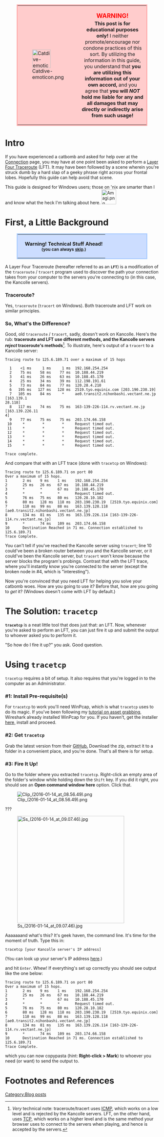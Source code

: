 <table style="background:#FCC;border:3px solid #FAA;width:85%;margin:3px auto 3px auto;padding:0;">
<tr>
<td style="vertical-align:middle;text-align:left;" width="64px">[[File:Catdive-emoticon.png|60px]]</td>
<td style="vertical-align:middle;text-align:center;" ><span style="height:30px;line-height:30px;color:#F00;font-size:20px;">'''WARNING!'''</span><br/>'''This post is for educational purposes only!''' I neither promote/encourage nor condone practices of this sort. By utilizing the information in this guide, you understand that '''you are utilizing this information out of your own accord,''' and you agree that '''you will ''NOT'' hold me liable for any and all damages that may directly or indirectly arise from such usage!'''</td>
</tr>
</table>

=Intro=

If you have experienced a catbomb and asked for help over at the [[Tutorial: Proxy Connection|Connection]] page, you may have at one point been asked to perform a [[wikipedia:Layer four traceroute|Layer Four Traceroute]] (LFT). It may have been followed by a scene wherein you're struck dumb by a hard slap of a geeky phrase right across your frontal lobes. Hopefully this guide can help avoid that scene.

This guide is designed for Windows users; those on 'nix are smarter than I and know what the heck I'm talking about here. [[File:Amagi.png|48px|link=]]

=First, a Little Background=

<table style="background:#CDF;border:3px solid #ACF;width:85%;margin-left:auto;margin-right:auto;padding:0;">
<tr><th></th><th>'''Warning! Technical Stuff Ahead!'''<br/><small>(you can always [[#guide|skip]].)</small></th></tr>
</table>

A Layer Four Traceroute (hereafter referred to as an '''<code style="background-color:#DEF;border:3px solid #DEF;border-radius:4px;">LFT</code>''') is a modification of the <code style="background-color:#DEF;border:3px solid #DEF;border-radius:4px;">traceroute</code> / <code style="background-color:#DEF;border:3px solid #DEF;border-radius:4px;">tracert</code> program used to discover the path your connection takes from your computer to the servers you're connecting to (in this case, the Kancolle servers).

===Traceroute?===

Yes, <code style="background-color:#DEF;border:3px solid #DEF;border-radius:4px;">traceroute</code> (<code style="background-color:#DEF;border:3px solid #DEF;border-radius:4px;">tracert</code> on Windows). Both traceroute and LFT work on similar principles.

===So, What's the Difference?===

Good, old <code style="background-color:#DEF;border:3px solid #DEF;border-radius:4px;">traceroute</code> / <code style="background-color:#DEF;border:3px solid #DEF;border-radius:4px;">tracert</code>, sadly, doesn't work on Kancolle. Here's the rub: '''traceroute and LFT use different methods, and the Kancolle servers ''reject'' traceroute's methods'''<ref>''Very'' technical note: traceroute/tracert uses [[wikipedia:Internet Control Message Protocol|ICMP]], which works on a low level and is rejected by the Kancolle servers. LFT, on the other hand, uses [[wikipedia:Transmission Control Protocol|TCP]], which works on a higher level and is the same method your browser uses to connect to the servers when playing, and hence is accepted by the servers.</ref>. To illustrate, here's output of a <code style="background-color:#DEF;border:3px solid #DEF;border-radius:4px;">tracert</code> to a Kancolle server:

<pre>
Tracing route to 125.6.189.71 over a maximum of 15 hops

  1    <1 ms     1 ms     1 ms  192.168.254.254
  2    75 ms    58 ms    77 ms  10.188.44.219
  3    41 ms    26 ms    63 ms  10.188.45.170
  4    25 ms    34 ms    39 ms  112.198.191.61
  5    73 ms    84 ms    77 ms  120.28.4.210
  6   195 ms   127 ms   128 ms  2519.tyo.equinix.com [203.190.230.19]
  7   105 ms    84 ms     *     ae0.transit2.nihonbashi.vectant.ne.jp [163.139.1
28.118]
  8   117 ms    74 ms    75 ms  163-139-226-114.rv.vectant.ne.jp [163.139.226.11
4]
  9    77 ms    75 ms    75 ms  203.174.66.158
 10     *        *        *     Request timed out.
 11     *        *        *     Request timed out.
 12     *        *        *     Request timed out.
 13     *        *        *     Request timed out.
 14     *        *        *     Request timed out.
 15     *        *        *     Request timed out.

Trace complete.
</pre>

And compare that with an LFT trace (done with <code style="background-color:#DEF;border:3px solid #DEF;border-radius:4px;">tracetcp</code> on Windows):

<pre>
Tracing route to 125.6.189.71 on port 80
Over a maximum of 15 hops.
1       2 ms    9 ms    1 ms    192.168.254.254
2       25 ms   26 ms   67 ms   10.188.44.219
3       *       *       67 ms   10.188.45.170
4       *       *       *       Request timed out.
5       76 ms   75 ms   80 ms   120.28.10.182
6       80 ms   128 ms  118 ms  203.190.230.19  [2519.tyo.equinix.com]
7       110 ms  99 ms   88 ms   163.139.128.118 [ae0.transit2.nihonbashi.vectant.ne.jp]
8       134 ms  81 ms   135 ms  163.139.226.114 [163-139-226-114.rv.vectant.ne.jp]
9       *       74 ms   109 ms  203.174.66.158
10      Destination Reached in 71 ms. Connection established to 125.6.189.71
Trace Complete.
</pre>

You can't tell if you've reached the Kancolle server using <code style="background-color:#DEF;border:3px solid #DEF;border-radius:4px;">tracert</code>; line 10 could've been a broken router between you and the Kancolle server, or it could've been the Kancolle server, but <code style="background-color:#DEF;border:3px solid #DEF;border-radius:4px;">tracert</code> won't know because the server blocks the program's probings. Contrast that with the LFT trace, where you'll instantly know you're connected to the server (except the broken node in #4, which is "interesting").

Now you're convinced that you need LFT for helping you solve your catbomb woes. How are you going to use it? Before that, how are you going to ''get'' it? (Windows doesn't come with LFT by default.)

=The Solution: <code>tracetcp</code>=
<span id="guide"></span>
<code style="background-color:#DEF;border:3px solid #DEF;border-radius:4px;">'''tracetcp'''</code> is a neat little tool that does just that: an LFT. Now, whenever you're asked to perform an LFT, you can just fire it up and submit the output to whoever asked you to perform it.

"So how do I fire it up?" you ask. Good question.

=Using <code>tracetcp</code>=

<code style="background-color:#DEF;border:3px solid #DEF;border-radius:4px;">tracetcp</code> requires a bit of setup. It also requires that you're logged in to the computer as an Administrator.

===#1: Install Pre-requisite(s)===

For <code style="background-color:#DEF;border:3px solid #DEF;border-radius:4px;">tracetcp</code> to work you'll need WinPcap, which is what <code style="background-color:#DEF;border:3px solid #DEF;border-radius:4px;">tracetcp</code> uses to do its magic. If you've been following my [[User blog:Martirsadota/Utilizing Wireshark for Kancolle Asset Grabbing|tutorial on asset grabbing]], Wireshark already installed WinPcap for you. If you haven't, get the installer [http://www.winpcap.org/install/default.htm here,] install and proceed.

===#2: Get <code>tracetcp</code>===
Grab the latest version from their [https://github.com/simulatedsimian/tracetcp/releases GitHub.] Download the zip, extract it to a folder in a convenient place, and you're done. That's all there is for setup.

===#3: Fire It Up!===
Go to the folder where you extracted <code style="background-color:#DEF;border:3px solid #DEF;border-radius:4px;">tracetcp</code>. Right-click an empty area of the folder's window while holding down the <code>Shift</code> key. If you did it right, you should see an '''Open command window here''' option. Click that.

[[File:Clip_(2016-01-14_at_08.56.49).png|center]]

???

[[File:Ss_(2016-01-14_at_09.07.46).jpg|350px|center]]

Aaaaaaand what's this? It's geek haven, the command line. It's time for the moment of truth. Type this in:

<pre>tracetcp [your Kancolle server's IP address]</pre>

(You can look up your server's IP address [[Servers|here]].)

and hit <code>Enter</code>. Whew! If everything's set up correctly you should see output like the one below:

<pre>
Tracing route to 125.6.189.71 on port 80
Over a maximum of 15 hops.
1       2 ms    9 ms    1 ms    192.168.254.254
2       25 ms   26 ms   67 ms   10.188.44.219
3       *       *       67 ms   10.188.45.170
4       *       *       *       Request timed out.
5       76 ms   75 ms   80 ms   120.28.10.182
6       80 ms   128 ms  118 ms  203.190.230.19  [2519.tyo.equinix.com]
7       110 ms  99 ms   88 ms   163.139.128.118 [ae0.transit2.nihonbashi.vectant.ne.jp]
8       134 ms  81 ms   135 ms  163.139.226.114 [163-139-226-114.rv.vectant.ne.jp]
9       *       74 ms   109 ms  203.174.66.158
10      Destination Reached in 71 ms. Connection established to 125.6.189.71
Trace Complete.
</pre>

which you can now copypasta (hint: '''Right-click > Mark''') to whoever you need (or want) to send the output to.

=Footnotes and References=
<references/>
[[Category:Blog posts]]